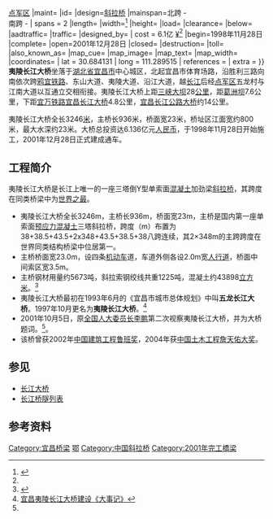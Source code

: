 {{Infobox_Bridge
|bridge_name=夷陵长江大桥
|native_name=
|image=Yiling Bridge-2.JPG
|image_size=
|caption=
|official_name=
|carries=
|crosses=[[长江|长江]]
|locale={{CHN}}[[湖北省|湖北省]][[宜昌市|宜昌市]][[伍家岗区|伍家岗区]]{{.w}}[[点军区|点军区]]
|maint=
|id=
|design=[[斜拉桥|斜拉桥]]
|mainspan=北跨 - {{convert|346|m|ft|abbr=on}} <br />                     南跨 - {{convert|346|m|ft|abbr=on}}
| spans     = 2
|length={{convert|936|m|ft}}
|width={{convert|23|m|ft}}<ref name="Peoples">{{cite web|url=http://english.peopledaily.com.cn/200112/29/eng20011229_87695.shtml|title=Bridge over Yangtze Opens Near Three Gorges Site|date=2001-09-21|publisher=人民网|language=en|accessdate=2011-06-19|archive-date=2012-10-17|archive-url=https://web.archive.org/web/20121017052726/http://english.peopledaily.com.cn/200112/29/eng20011229_87695.shtml|dead-url=no}}</ref>
|height={{convert|130|m}}
|load=
|clearance=
|below=
|aadtraffic=
|traffic=
|designed_by=
| cost             = 6.1亿 [[人民币|¥]]<ref name="Peoples"/>
|begin=1998年11月28日
|complete=
|open=2001年12月28日
|closed= 
|destruction=
|toll=
|also_known_as=
|map_cue=
|map_image=
|map_text=
|map_width= 
|coordinates=
| lat              = 30.684131
| long             = 111.289515
| references       =
| extra            = {{Location map+|China Hubei|float=right|width=250|caption=|places=
                     {{Location map~|China Hubei|label=夷陵长江大桥 |lat=30.684131|long=111.289515}}
}}
}}
'''夷陵长江大桥'''坐落于[[湖北省|湖北省]][[宜昌市|宜昌市]]中心城区，北起宜昌市体育场路，沿胜利三路向南依次跨[[鸦宜铁路|鸦宜铁路]]、东山大道、夷陵大道、沿江大道，越[[长江|长江]]后经[[点军区|点军区]]五龙村与江南大道以互通立交相衔接。夷陵长江大桥上距[[三峡大坝|三峡大坝]]28[[公里|公里]]，距[[葛洲坝|葛洲坝]]7.6公里，下距[[宜万铁路宜昌长江大桥|宜万铁路宜昌长江大桥]]4.8公里，[[宜昌长江公路大桥|宜昌长江公路大桥]]约14公里。

夷陵长江大桥全长3246[[米_(單位)|米]]，主桥长936米，桥面宽23米，桥址区江面宽约800米，最大水深约23米。大桥总投资达6.136亿元[[人民币|人民币]]，于1998年11月28日开始施工，2001年12月28日正式建成通车。

== 工程简介 ==
夷陵长江大桥是长江上唯一的一座三塔倒Y型单索面[[混凝土|混凝土]]加劲梁[[斜拉桥|斜拉桥]]，其跨度在同类桥梁中为[[世界之最|世界之最]]。
*夷陵长江大桥全长3246m，主桥长936m，桥面宽23m，主桥是国内第一座单索面[[预应力混凝土|预应力混凝土]]三塔斜拉桥，跨度（m）布置为38+38.5+43.5+2x348+43.5+38.5+38八跨连续，其2×348m的主跨跨度在世界同类结构桥梁中位居第一。
*主桥桥面宽23.0m，设四条[[机动车|机动车]]道，车道外侧各设2.0m宽[[人行道|人行道]]，桥面中间索区宽3.5m。
*主桥钢材用量约5673吨，斜拉索钢绞线共重1225吨，混凝土约43898[[立方米|立方米]]。<ref>{{Cite web |url=http://www.yichang.gov.cn/art/2007/12/27/art_377_66666.html |title=夷陵长江大桥 宜昌市人民政府门户网站 |access-date=2009-02-07 |archive-url=https://web.archive.org/web/20080415130943/http://www.yichang.gov.cn/art/2007/12/27/art_377_66666.html |archive-date=2008-04-15 |dead-url=yes }}</ref>
*夷陵长江大桥最初在1993年6月的《宜昌市城市总体规划》中叫'''五龙长江大桥'''。1997年10月更名为'''夷陵长江大桥'''。<ref name="multiple">[http://www.ycjs.gov.cn/article.do?articleid=6536&&hits=6295 宜昌夷陵长江大桥建设《大事记》]{{Dead link|date=2019年10月 |bot=InternetArchiveBot |fix-attempted=yes }}</ref>
*2001年10月5日，原[[全国人民代表大会委员长|全国人大委员长]][[李鹏|李鹏]]第二次视察夷陵长江大桥，并为大桥题词。<ref name="multiple" />。
*该桥曾获2002年[[鲁班#鲁班奖|中国建筑工程鲁班奖]]，2004年获[[中国土木工程詹天佑大奖|中国土木工程詹天佑大奖]]。

== 参见 ==
*[[长江大桥|长江大桥]]
*[[长江桥隧列表|长江桥隧列表]]

== 参考资料 ==
{{commonscat|Yiling Bridge}}
{{reflist}}

{{Crossings_navbox
|structure= [[长江桥隧列表|桥梁与隧道]]
|place= [[长江|长江]]
|bridge= 夷陵长江大桥
|bridge signs= {{中国省道名|323|P=湖北}}
|upstream= [[至喜长江大桥|至喜长江大桥]]
|upstream signs= {{中国国道名|241}}
|downstream= [[宜万铁路宜昌长江大桥|宜万铁路宜昌长江大桥]]
|downstream signs= {{中国铁路名|宜万铁路}}
}}

{{DEFAULTSORT:Y}}
[[Category:宜昌桥梁|Category:宜昌桥梁]]
[[Category:长江大桥|鄂]]
[[Category:中国斜拉桥|Category:中国斜拉桥]]
[[Category:2001年完工橋梁|Category:2001年完工橋梁]]